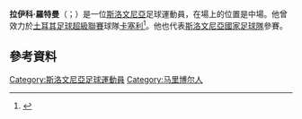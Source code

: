 '''拉伊科·羅特曼'''（{{lang-sl|Rajko Rotman}}；{{bd|1989年|3月19日}}）是一位[[斯洛文尼亞|斯洛文尼亞]]足球運動員，在場上的位置是中場。他曾效力於[[土耳其足球超級聯賽|土耳其足球超級聯賽]]球隊[[卡塞利體育|卡塞利]]<ref>{{Cite web |url=http://www.nogomania.com/Slovenski-Nogomet/Igralec/Rajko-Rotman.aspx |title=存档副本 |access-date=2015-05-31 |archive-date=2019-01-09 |archive-url=https://web.archive.org/web/20190109012025/https://www.nogomania.com/Slovenski-Nogomet/Igralec/Rajko-Rotman.aspx |dead-url=no }}</ref>。他也代表[[斯洛文尼亞國家足球隊|斯洛文尼亞國家足球隊]]參賽。

==參考資料==
{{Reflist}}

{{DEFAULTSORT: Rotman, Rajko}}
[[Category:斯洛文尼亞足球運動員|Category:斯洛文尼亞足球運動員]]
[[Category:马里博尔人|Category:马里博尔人]]
